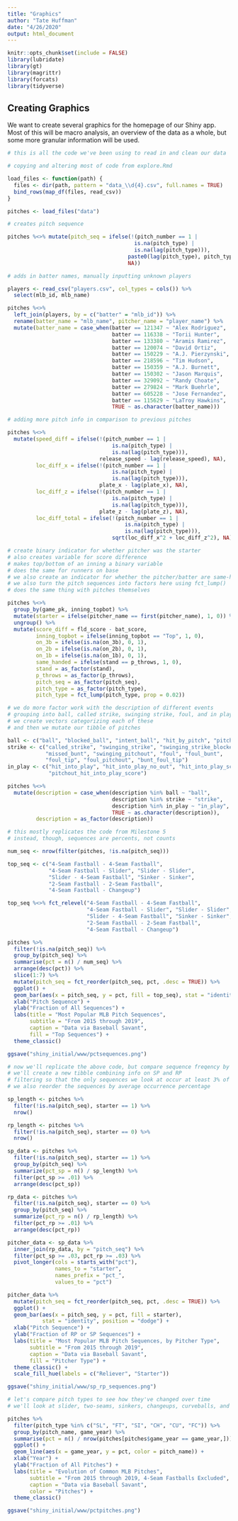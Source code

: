 ```yaml
---
title: "Graphics"
author: "Tate Huffman"
date: "4/26/2020"
output: html_document
---
```


```r
knitr::opts_chunk$set(include = FALSE)
library(lubridate)
library(gt)
library(magrittr)
library(forcats)
library(tidyverse)
```

## Creating Graphics

We want to create several graphics for the homepage of our Shiny app. Most of this will be macro analysis, an overview of the data as a whole, but some more granular information will be used.

```r

# this is all the code we've been using to read in and clean our data

# copying and altering most of code from explore.Rmd

load_files <- function(path) { 
  files <- dir(path, pattern = "data_\\d{4}.csv", full.names = TRUE)
  bind_rows(map_df(files, read_csv))
}

pitches <- load_files("data")

# creates pitch sequence

pitches %<>% mutate(pitch_seq = ifelse(!(pitch_number == 1 |
                                        is.na(pitch_type) |
                                        is.na(lag(pitch_type))), 
                                      paste0(lag(pitch_type), pitch_type),
                                      NA))

# adds in batter names, manually inputting unknown players

players <- read_csv("players.csv", col_types = cols()) %>% 
  select(mlb_id, mlb_name)

pitches %<>% 
  left_join(players, by = c("batter" = "mlb_id")) %>% 
  rename(batter_name = "mlb_name", pitcher_name = "player_name") %>% 
  mutate(batter_name = case_when(batter == 121347 ~ "Alex Rodriguez",
                                 batter == 116338 ~ "Torii Hunter",
                                 batter == 133380 ~ "Aramis Ramirez",
                                 batter == 120074 ~ "David Ortiz",
                                 batter == 150229 ~ "A.J. Pierzynski",
                                 batter == 218596 ~ "Tim Hudson",
                                 batter == 150359 ~ "A.J. Burnett",
                                 batter == 150302 ~ "Jason Marquis",
                                 batter == 329092 ~ "Randy Choate",
                                 batter == 279824 ~ "Mark Buehrle",
                                 batter == 605228 ~ "Jose Fernandez",
                                 batter == 115629 ~ "LaTroy Hawkins",
                                 TRUE ~ as.character(batter_name)))

# adding more pitch info in comparison to previous pitches

pitches %<>% 
  mutate(speed_diff = ifelse(!(pitch_number == 1 | 
                                 is.na(pitch_type) | 
                                 is.na(lag(pitch_type))),
                             release_speed - lag(release_speed), NA),
         loc_diff_x = ifelse(!(pitch_number == 1 | 
                                 is.na(pitch_type) | 
                                 is.na(lag(pitch_type))),
                             plate_x - lag(plate_x), NA),
         loc_diff_z = ifelse(!(pitch_number == 1 | 
                                 is.na(pitch_type) | 
                                 is.na(lag(pitch_type))),
                             plate_z - lag(plate_z), NA),
         loc_diff_total = ifelse(!(pitch_number == 1 | 
                                     is.na(pitch_type) | 
                                     is.na(lag(pitch_type))),
                                 sqrt(loc_diff_x^2 + loc_diff_z^2), NA))

# create binary indicator for whether pitcher was the starter
# also creates variable for score difference
# makes top/bottom of an inning a binary variable
# does the same for runners on base
# we also create an indicator for whether the pitcher/batter are same-handed
# we also turn the pitch sequences into factors here using fct_lump()
# does the same thing with pitches themselves

pitches %<>% 
  group_by(game_pk, inning_topbot) %>% 
  mutate(starter = ifelse(pitcher_name == first(pitcher_name), 1, 0)) %>% 
  ungroup() %>% 
  mutate(score_diff = fld_score - bat_score,
         inning_topbot = ifelse(inning_topbot == "Top", 1, 0),
         on_3b = ifelse(is.na(on_3b), 0, 1),
         on_2b = ifelse(is.na(on_2b), 0, 1),
         on_1b = ifelse(is.na(on_1b), 0, 1),
         same_handed = ifelse(stand == p_throws, 1, 0),
         stand = as_factor(stand),
         p_throws = as_factor(p_throws),
         pitch_seq = as_factor(pitch_seq),
         pitch_type = as_factor(pitch_type), 
         pitch_type = fct_lump(pitch_type, prop = 0.02))

# we do more factor work with the description of different events
# grouping into ball, called strike, swinging strike, foul, and in play
# we create vectors categorizing each of these
# and then we mutate our tibble of pitches

ball <- c("ball", "blocked_ball", "intent_ball", "hit_by_pitch", "pitchout")
strike <- c("called_strike", "swinging_strike", "swinging_strike_blocked", 
            "missed_bunt", "swinging_pitchout", "foul", "foul_bunt", 
            "foul_tip", "foul_pitchout", "bunt_foul_tip")
in_play <- c("hit_into_play", "hit_into_play_no_out", "hit_into_play_score",
             "pitchout_hit_into_play_score")

pitches %<>% 
  mutate(description = case_when(description %in% ball ~ "ball",
                                 description %in% strike ~ "strike", 
                                 description %in% in_play ~ "in_play",
                                 TRUE ~ as.character(description)),
         description = as_factor(description))

```

```r

# this mostly replicates the code from Milestone 5
# instead, though, sequences are percents, not counts

num_seq <- nrow(filter(pitches, !is.na(pitch_seq)))

top_seq <- c("4-Seam Fastball - 4-Seam Fastball", 
             "4-Seam Fastball - Slider", "Slider - Slider", 
             "Slider - 4-Seam Fastball", "Sinker - Sinker", 
             "2-Seam Fastball - 2-Seam Fastball",
             "4-Seam Fastball - Changeup")

top_seq %<>% fct_relevel("4-Seam Fastball - 4-Seam Fastball", 
                         "4-Seam Fastball - Slider", "Slider - Slider",
                         "Slider - 4-Seam Fastball", "Sinker - Sinker", 
                         "2-Seam Fastball - 2-Seam Fastball",
                         "4-Seam Fastball - Changeup")

pitches %>% 
  filter(!is.na(pitch_seq)) %>% 
  group_by(pitch_seq) %>% 
  summarise(pct = n() / num_seq) %>%
  arrange(desc(pct)) %>%
  slice(1:7) %>% 
  mutate(pitch_seq = fct_reorder(pitch_seq, pct, .desc = TRUE)) %>% 
  ggplot() +
  geom_bar(aes(x = pitch_seq, y = pct, fill = top_seq), stat = "identity") +
  xlab("Pitch Sequence") +
  ylab("Fraction of All Sequences") +
  labs(title = "Most Popular MLB Pitch Sequences",
       subtitle = "From 2015 through 2019",
       caption = "Data via Baseball Savant",
       fill = "Top Sequences") +
  theme_classic()

ggsave("shiny_initial/www/pctsequences.png")

# now we'll replicate the above code, but compare sequence freqency by SP/RP
# we'll create a new tibble combining info on SP and RP
# filtering so that the only sequences we look at occur at least 3% of the time
# we also reorder the sequences by average occurrence percentage

sp_length <- pitches %>% 
  filter(!is.na(pitch_seq), starter == 1) %>% 
  nrow()

rp_length <- pitches %>% 
  filter(!is.na(pitch_seq), starter == 0) %>% 
  nrow()

sp_data <- pitches %>%
  filter(!is.na(pitch_seq), starter == 1) %>% 
  group_by(pitch_seq) %>% 
  summarize(pct_sp = n() / sp_length) %>% 
  filter(pct_sp >= .01) %>% 
  arrange(desc(pct_sp))

rp_data <- pitches %>% 
  filter(!is.na(pitch_seq), starter == 0) %>% 
  group_by(pitch_seq) %>% 
  summarize(pct_rp = n() / rp_length) %>% 
  filter(pct_rp >= .01) %>% 
  arrange(desc(pct_rp))

pitcher_data <- sp_data %>% 
  inner_join(rp_data, by = "pitch_seq") %>% 
  filter(pct_sp >= .03, pct_rp >= .03) %>%
  pivot_longer(cols = starts_with("pct"),
               names_to = "starter",
               names_prefix = "pct_",
               values_to = "pct")

pitcher_data %>% 
  mutate(pitch_seq = fct_reorder(pitch_seq, pct, .desc = TRUE)) %>% 
  ggplot() +
  geom_bar(aes(x = pitch_seq, y = pct, fill = starter), 
           stat = "identity", position = "dodge") +
  xlab("Pitch Sequence") +
  ylab("Fraction of RP or SP Sequences") +
  labs(title = "Most Popular MLB Pitch Sequences, by Pitcher Type",
       subtitle = "From 2015 through 2019",
       caption = "Data via Baseball Savant",
       fill = "Pitcher Type") +
  theme_classic() +
  scale_fill_hue(labels = c("Reliever", "Starter"))

ggsave("shiny_initial/www/sp_rp_sequences.png")

# let's compare pitch types to see how they've changed over time
# we'll look at slider, two-seams, sinkers, changeups, curveballs, and cutters

pitches %>% 
  filter(pitch_type %in% c("SL", "FT", "SI", "CH", "CU", "FC")) %>% 
  group_by(pitch_name, game_year) %>% 
  summarise(pct = n() / nrow(pitches[pitches$game_year == game_year,])) %>%
  ggplot() +
  geom_line(aes(x = game_year, y = pct, color = pitch_name)) +
  xlab("Year") +
  ylab("Fraction of All Pitches") +
  labs(title = "Evolution of Common MLB Pitches",
       subtitle = "From 2015 through 2019, 4-Seam Fastballs Excluded",
       caption = "Data via Baseball Savant",
       color = "Pitches") +
  theme_classic()

ggsave("shiny_initial/www/pctpitches.png")

```

